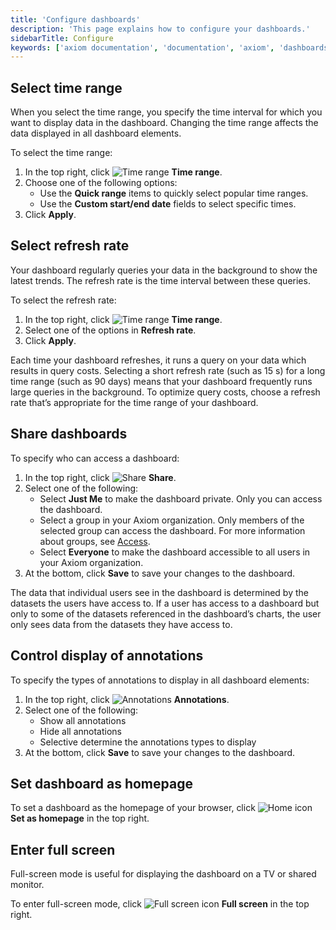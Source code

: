 ```yaml
---
title: 'Configure dashboards'
description: 'This page explains how to configure your dashboards.'
sidebarTitle: Configure
keywords: ['axiom documentation', 'documentation', 'axiom', 'dashboards', 'collaboration', 'queries', 'visualizations', 'filters', 'charts', 'simple query builder', 'advanced query builder']
---
```


## Select time range

When you select the time range, you specify the time interval for which you want to display data in the dashboard. Changing the time range affects the data displayed in all dashboard elements.

To select the time range:
1. In the top right, click <img src="/doc-assets/icons/clock.svg" className="inline-icon" alt="Time range" /> **Time range**.
1. Choose one of the following options:
    - Use the **Quick range** items to quickly select popular time ranges.
    - Use the **Custom start/end date** fields to select specific times.
1. Click **Apply**.

## Select refresh rate

Your dashboard regularly queries your data in the background to show the latest trends. The refresh rate is the time interval between these queries.

To select the refresh rate:
1. In the top right, click <img src="/doc-assets/icons/clock.svg" className="inline-icon" alt="Time range" /> **Time range**.
1. Select one of the options in **Refresh rate**.
1. Click **Apply**.

<Warning>
Each time your dashboard refreshes, it runs a query on your data which results in query costs. Selecting a short refresh rate (such as 15 s) for a long time range (such as 90 days) means that your dashboard frequently runs large queries in the background. To optimize query costs, choose a refresh rate that’s appropriate for the time range of your dashboard.
</Warning>

## Share dashboards

To specify who can access a dashboard:

1. In the top right, click <img src="/doc-assets/icons/share.svg" className="inline-icon" alt="Share" /> **Share**.
1. Select one of the following:
    - Select **Just Me** to make the dashboard private. Only you can access the dashboard.
    - Select a group in your Axiom organization. Only members of the selected group can access the dashboard. For more information about groups, see [Access](/reference/settings).
    - Select **Everyone** to make the dashboard accessible to all users in your Axiom organization.
1. At the bottom, click **Save** to save your changes to the dashboard.

<Note>
  The data that individual users see in the dashboard is determined by the datasets the users have access to. If a user has access to a dashboard but only to some of the datasets referenced in the dashboard’s charts, the user only sees data from the datasets they have access to.
</Note>

## Control display of annotations

To specify the types of annotations to display in all dashboard elements:

1. In the top right, click <img src="/doc-assets/icons/diamond.svg" className="inline-icon" alt="Annotations" /> **Annotations**.
1. Select one of the following:
    - Show all annotations
    - Hide all annotations
    - Selective determine the annotations types to display
1. At the bottom, click **Save** to save your changes to the dashboard.

## Set dashboard as homepage

To set a dashboard as the homepage of your browser, click <img src="/doc-assets/icons/house.svg" className="inline-icon" alt="Home icon" /> **Set as homepage** in the top right.

## Enter full screen

Full-screen mode is useful for displaying the dashboard on a TV or shared monitor.

To enter full-screen mode, click <img src="/doc-assets/icons/up-right-and-down-left-from-center.svg" className="inline-icon" alt="Full screen icon" /> **Full screen** in the top right.